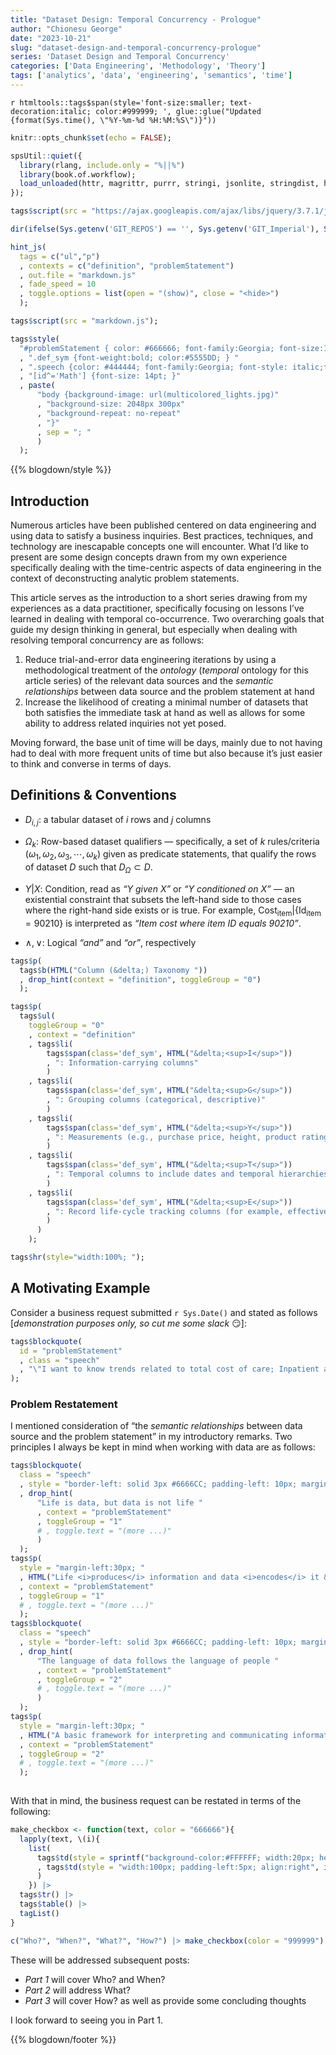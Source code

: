 ```yaml
---
title: "Dataset Design: Temporal Concurrency - Prologue"
author: "Chionesu George"
date: "2023-10-21"
slug: "dataset-design-and-temporal-concurrency-prologue"
series: 'Dataset Design and Temporal Concurrency'
categories: ['Data Engineering', 'Methodology', 'Theory']
tags: ['analytics', 'data', 'engineering', 'semantics', 'time']
---
```


`r htmltools::tags$span(style='font-size:smaller; text-decoration:italic; color:#999999; ', glue::glue("Updated {format(Sys.time(), \"%Y-%m-%d %H:%M:%S\")}"))`

```r
knitr::opts_chunk$set(echo = FALSE);

spsUtil::quiet({
  library(rlang, include.only = "%||%")
  library(book.of.workflow); 
  load_unloaded(httr, magrittr, purrr, stringi, jsonlite, stringdist, htmltools, plotly, book.of.utilities, "data.table{+%between%}")
});

tags$script(src = "https://ajax.googleapis.com/ajax/libs/jquery/3.7.1/jquery.min.js");

dir(ifelse(Sys.getenv('GIT_REPOS') == '', Sys.getenv('GIT_Imperial'), Sys.getenv('GIT_REPOS')), pattern = "(javascript|footer).+R$", recursive = TRUE, full.names = TRUE) |> walk(source);

hint_js(
  tags = c("ul","p")
  , contexts = c("definition", "problemStatement")
  , out.file = "markdown.js"
  , fade_speed = 10
  , toggle.options = list(open = "(show)", close = "<hide>")
  ); 

tags$script(src = "markdown.js");

tags$style(
  "#problemStatement { color: #666666; font-family:Georgia; font-size:14pt; }"
  , ".def_sym {font-weight:bold; color:#5555DD; } "
  , ".speech {color: #444444; font-family:Georgia; font-style: italic;font-size:16pt;  }"
  , "[id^='Math'] {font-size: 14pt; }"
  , paste(
      "body {background-image: url(multicolored_lights.jpg)"
      , "background-size: 2048px 300px"
      , "background-repeat: no-repeat"
      , "}"
      , sep = "; "
      )
  ); 

```

{{% blogdown/style %}}

## Introduction

Numerous articles have been published centered on data engineering and using data to satisfy a business inquiries.  Best practices, techniques, and technology are inescapable concepts one will encounter.  What I'd like to present are some design concepts drawn from my own experience specifically dealing with the time-centric aspects of data engineering in the context of deconstructing analytic problem statements.

This article serves as the introduction to a short series drawing from my experiences as a data practitioner, specifically focusing on lessons I've learned in dealing with temporal co-occurrence.  Two overarching goals that guide my design thinking in general, but especially when dealing with resolving temporal concurrency are as follows:

1. Reduce trial-and-error data engineering iterations by using a methodological treatment of the _ontology_ (*temporal* ontology for this article series) of the relevant data sources and the *semantic relationships* between data source and the problem statement at hand
2. Increase the likelihood of creating a minimal number of datasets that both satisfies the immediate task at hand as well as allows for some ability to address related inquiries not yet posed.

Moving forward, the base unit of time will be days, mainly due to not having had to deal with more frequent units of time but also because it's just easier to think and converse in terms of days.

## Definitions & Conventions

- [ $D_{i,j}$ ]{.def_sym}: a tabular dataset of $i$ rows and $j$ columns

- [ $Ω_k$ ]{.def_sym}: Row-based dataset qualifiers &mdash; specifically, a set of $k$ rules/criteria $(ω_1, \omega_2, \omega_3, \cdots, \omega_k)$ given as predicate statements, that qualify the rows of dataset $D$ such that $D_\Omega\subset D$.  
 
- [ $Y|X$ ]{.def_sym}: Condition, read as *"Y given X"* or *"Y conditioned on X"* &mdash; an existential constraint that subsets the left-hand side to those cases where the right-hand side exists or is true. For example, $\text{Cost}_\text{item}|\big\{\text{Id}_\text{item}=90210\big\}$ is interpreted as *"Item cost where item ID equals 90210"*.
   
- [ $∧, ∨$ ]{.def_sym}: Logical *"and"* and *"or"*, respectively

```r
tags$p(
  tags$b(HTML("Column (&delta;) Taxonomy "))
  , drop_hint(context = "definition", toggleGroup = "0")
  );

tags$p(
  tags$ul(
    toggleGroup = "0"
    , context = "definition"
    , tags$li(
        tags$span(class='def_sym', HTML("&delta;<sup>I</sup>"))
        , ": Information-carrying columns"
        )
    , tags$li(
        tags$span(class='def_sym', HTML("&delta;<sup>G</sup>"))
        , ": Grouping columns (categorical, descriptive)"
        )
    , tags$li(
        tags$span(class='def_sym', HTML("&delta;<sup>Y</sup>"))
        , ": Measurements (e.g., purchase price, height, product ratings)"
        )
    , tags$li(
        tags$span(class='def_sym', HTML("&delta;<sup>T</sup>"))
        , ": Temporal columns to include dates and temporal hierarchies"
        )
    , tags$li(
        tags$span(class='def_sym', HTML("&delta;<sup>E</sup>"))
        , ": Record life-cycle tracking columns (for example, effective dates in slowly changing dimension parlance)"
        )
      )
    );

tags$hr(style="width:100%; ");
```
 

## A Motivating Example {.tabset .tabset-fade}

Consider a business request submitted `r Sys.Date()` and stated as follows [*demonstration purposes only, so cut me some slack*  &#128527;]:

```r
tags$blockquote(
  id = "problemStatement"
  , class = "speech"
  , "\"I want to know trends related to total cost of care; Inpatient average lengths of stay; lapses in medication adherence; and member counts for the period between January first of 2019 and the end of 2020. Med lapses should show monthly totals and cumulative monthly totals. Pull members between 30 and 50 years old and have had at least two Inpatient visits within a six-week period. I need to see results by month; all services received and corresponding facilities; and member demographics.\""
);

```
  
### Problem Restatement

I mentioned consideration of ["the *semantic relationships* between data source and the problem statement"]{.speech} in my introductory remarks. Two principles I always be kept in mind when working with data are as follows: 

```r
tags$blockquote(
  class = "speech"
  , style = "border-left: solid 3px #6666CC; padding-left: 10px; margin-left: 0px; "
  , drop_hint(
      "Life is data, but data is not life "
      , context = "problemStatement"
      , toggleGroup = "1"
      # , toggle.text = "(more ...)"
      )
  );
tags$p(
  style = "margin-left:30px; "
  , HTML("Life <i>produces</i> information and data <i>encodes</i> it &mdash; <i>always</i> with a loss of information. In the reverse direction, data must be interpreted back to the real-world in order to be considered information precisely because it ties back to the real-world. This semantic map should always be kept in mind.")
  , context = "problemStatement"
  , toggleGroup = "1"
  # , toggle.text = "(more ...)"
  );
tags$blockquote(
  class = "speech"
  , style = "border-left: solid 3px #6666CC; padding-left: 10px; margin-left: 0px; "
  , drop_hint(
      "The language of data follows the language of people "
      , context = "problemStatement"
      , toggleGroup = "2"
      # , toggle.text = "(more ...)"
      )
  );
tags$p(
  style = "margin-left:30px; "
  , HTML("A basic framework for interpreting and communicating information is <i>language</i>. Language involves syntax and structure to make distinctions among information and provide meaning on the basis of those distinctions.  Since data encodes information, it loosely follows the semantics and syntax of human language.")
  , context = "problemStatement"
  , toggleGroup = "2"
  # , toggle.text = "(more ...)"
  );
  
```


With that in mind, the business request can be restated in terms of the following:

```r
make_checkbox <- function(text, color = "666666"){
  lapply(text, \(i){
    list(
      tags$td(style = sprintf("background-color:#FFFFFF; width:20px; height:20px; border:outset #%s 2px; ", color))
      , tags$td(style = "width:100px; padding-left:5px; align:right", i)
      )
    }) |>
  tags$tr() |>
  tags$table() |>
  tagList()
}

c("Who?", "When?", "What?", "How?") |> make_checkbox(color = "999999")
```

These will be addressed subsequent posts:

- _Part 1_ will cover [Who?]{.speech} and [When?]{.speech}
- _Part 2_ will address [What?]{.speech}
- _Part 3_ will cover [How?]{.speech} as well as provide some concluding thoughts

I look forward to seeing you in Part 1.

{{% blogdown/footer %}}